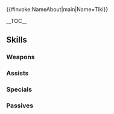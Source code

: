 {{#invoke:NameAbout|main|Name=Tiki}}{{HeroPage Tabs|{{PAGENAME}}}}
{{Hero Infobox
|Name=Tiki
|Title=Dragon Scion
|WeaponType=Red Breath
|Origin=Fire Emblem: Mystery of the Emblem
|Gender=Female
|MoveType=Infantry
|GrowthModifier=Trainee
|actorEN=Mela Lee
|actorJP=諸星すみれ
|artist=いとうのいぢ
|releaseDate = February 2, 2017
|poolDate = February 2, 2017
|randomStartTime=2017-02-02T07:00:00Z
|poolRarities=5
|TagID=チキ
|InternalID=94
|Properties=tiara,specRate_201904,resplendent,embla
|cv1=1
|cv2=1000100
|description=A young Divine Dragon once put into a timeless sleep to keep her dragon impulses in check. Now longs for human company. Appears in Fire Emblem: Mystery of the Emblem.
|resplendentStartTime=2021-01-25T07:00:00Z
|resplendentEndTime=2021-02-10T06:59:59Z
|resplendentArtist=みわべさくら
}}

__TOC__

{{Stats Page|Hero={{BASEPAGENAME}}
|Lv1HP=15|Lv1ATK=5|Lv1SPD=4|Lv1DEF=8|Lv1RES=7
|GRHP=60|GRATK=60|GRSPD=60|GRDEF=55|GRRES=50
}}

== Skills ==

===Weapons===
{{Weapons Table
|weapon1=Fire Breath
|weapon1Default=1
|weapon1Unlock=1
|weapon2=Fire Breath+
|weapon2Default=3
|weapon2Unlock=2
|weapon3=Flametongue
|weapon3Default=4
|weapon3Unlock=3
|weapon4=Flametongue+
|weapon4Default=5
|weapon4Unlock=5
|weapon5=Breath of Fog
|weapon5Default=
|weapon5Unlock=5
}}

===Assists===
{{Assists Table
}}

===Specials===
{{Specials Table
|special1=Rising Flame
|special1Default=4
|special1Unlock=3
|special2=Growing Flame
|special2Default=
|special2Unlock=4
}}
===Passives===
{{Passives Table
|passiveA1=Armored Blow 1
|passiveA2=Armored Blow 2
|passiveA3=Armored Blow 3
|passiveA1Unlock=3
|passiveA2Unlock=4
|passiveA3Unlock=5
|passiveC1=Breath of Life 1
|passiveC2=Breath of Life 2
|passiveC3=Breath of Life 3
|passiveC1Unlock=1
|passiveC2Unlock=2
|passiveC3Unlock=4
}}

{{Heroes Navbox}}